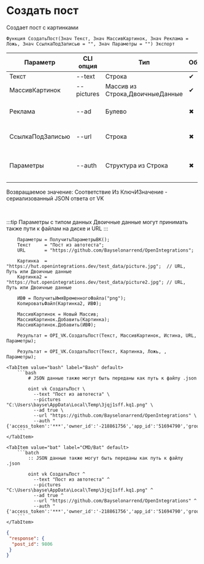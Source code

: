 ﻿---
sidebar_position: 1
description: Создать пост и другие функции для работы с VK в Открытом пакете интеграций - бесплатной open-source библиотеке интеграций для 1С:Предприятие 8, OneScript и CLI
keywords: [1C, 1С, 1С:Предприятие, 1С:Предприятие 8.3, API, Интеграция, Сервисы, Обмен, OneScript, CLI, VK]
---


# Создать пост
 Создает пост с картинками



`Функция СоздатьПост(Знач Текст, Знач МассивКартинок, Знач Реклама = Ложь, Знач СсылкаПодЗаписью = "", Знач Параметры = "") Экспорт`

  | Параметр | CLI опция | Тип | Обяз. | Назначение |
  |-|-|-|-|-|
  | Текст | --text | Строка | &#x2714; | Текст поста |
  | МассивКартинок | --pictures | Массив из Строка,ДвоичныеДанные | &#x2714; | Массив картинок |
  | Реклама | --ad | Булево | &#x2716; | Признак ""Это реклама"" |
  | СсылкаПодЗаписью | --url | Строка | &#x2716; | Ссылка (URL) под записью |
  | Параметры | --auth | Структура из Строка | &#x2716; | JSON авторизации или путь к .json |

  
  Возвращаемое значение:   Соответствие Из КлючИЗначение - сериализованный JSON ответа от VK

<br/>

:::tip
Параметры с типом данных Двоичные данные могут принимать также пути к файлам на диске и URL
:::
<br/>


```bsl title="Пример использования для 1С:Предприятие/OneScript"
    Параметры = ПолучитьПараметрыВК();
    Текст     = "Пост из автотеста";
    URL       = "https://github.com/Bayselonarrend/OpenIntegrations";

    Картинка  = "https://hut.openintegrations.dev/test_data/picture.jpg";  // URL, Путь или Двоичные данные
    Картинка2 = "https://hut.openintegrations.dev/test_data/picture2.jpg"; // URL, Путь или Двоичные данные

    ИВФ = ПолучитьИмяВременногоФайла("png");
    КопироватьФайл(Картинка2, ИВФ);

    МассивКартинок = Новый Массив;
    МассивКартинок.Добавить(Картинка);
    МассивКартинок.Добавить(ИВФ);

    Результат = OPI_VK.СоздатьПост(Текст, МассивКартинок, Истина, URL, Параметры);

    Результат = OPI_VK.СоздатьПост(Текст, Картинка, Ложь, , Параметры);
```
    

 <Tabs>
  
    <TabItem value="bash" label="Bash" default>
        ```bash
            # JSON данные также могут быть переданы как путь к файлу .json
            
            oint vk СоздатьПост \
              --text "Пост из автотеста" \
              --pictures "C:\Users\bayse\AppData\Local\Temp\3jqj1sff.kq1.png" \
              --ad true \
              --url "https://github.com/Bayselonarrend/OpenIntegrations" \
              --auth "{'access_token':'***','owner_id':'-218861756','app_id':'51694790','group_id':'218861756'}"
        ```
    </TabItem>
  
    <TabItem value="bat" label="CMD/Bat" default>
        ```batch
            :: JSON данные также могут быть переданы как путь к файлу .json
            
            oint vk СоздатьПост ^
              --text "Пост из автотеста" ^
              --pictures "C:\Users\bayse\AppData\Local\Temp\3jqj1sff.kq1.png" ^
              --ad true ^
              --url "https://github.com/Bayselonarrend/OpenIntegrations" ^
              --auth "{'access_token':'***','owner_id':'-218861756','app_id':'51694790','group_id':'218861756'}"
        ```
    </TabItem>
</Tabs>


```json title="Результат"
{
 "response": {
  "post_id": 9806
 }
}
```
